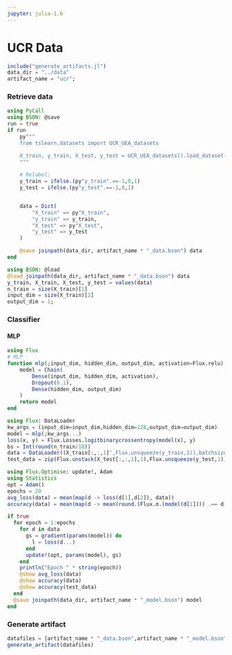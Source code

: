 ```yaml
---
jupyter: julia-1.6
---
```


# UCR Data

```julia
include("generate_artifacts.jl")
data_dir = "../data"
artifact_name = "ucr";
```

### Retrieve data

```julia
using PyCall
using BSON: @save
run = true
if run 
    py"""
    from tslearn.datasets import UCR_UEA_datasets

    X_train, y_train, X_test, y_test = UCR_UEA_datasets().load_dataset('ECG200')
    """
    
    # Relabel: 
    y_train = ifelse.(py"y_train".==-1,0,1)
    y_test = ifelse.(py"y_test".==-1,0,1)


    data = Dict(
        "X_train" => py"X_train",
        "y_train" => y_train,
        "X_test" => py"X_test",
        "y_test" => y_test
    )

    @save joinpath(data_dir, artifact_name * "_data.bson") data
end
```

```julia
using BSON: @load
@load joinpath(data_dir, artifact_name * "_data.bson") data
y_train, X_train, X_test, y_test = values(data)
n_train = size(X_train)[1]
input_dim = size(X_train)[2]
output_dim = 1;
```

### Classifier

#### MLP

```julia
using Flux
# MLP
function mlp(;input_dim, hidden_dim, output_dim, activation=Flux.relu)
    model = Chain(
        Dense(input_dim, hidden_dim, activation),
        Dropout(0.1),
        Dense(hidden_dim, output_dim)
    )  
    return model
end
```

```julia
using Flux: DataLoader
kw_args = (input_dim=input_dim,hidden_dim=128,output_dim=output_dim)
model = mlp(;kw_args...)
loss(x, y) = Flux.Losses.logitbinarycrossentropy(model(x), y)
bs = Int(round(n_train/10))
data = DataLoader((X_train[:,:,1]',Flux.unsqueeze(y_train,1)),batchsize=bs)
test_data = zip(Flux.unstack(X_test[:,:,1],1),Flux.unsqueeze(y_test,1));
```

```julia
using Flux.Optimise: update!, Adam
using Statistics
opt = Adam()
epochs = 20
avg_loss(data) = mean(map(d -> loss(d[1],d[2]), data))
accuracy(data) = mean(map(d -> mean(round.(Flux.σ.(model(d[1]))) .== d[2]), data))

if true
  for epoch = 1:epochs
    for d in data
      gs = gradient(params(model)) do
        l = loss(d...)
      end
      update!(opt, params(model), gs)
    end
    println("Epoch " * string(epoch))
    @show avg_loss(data)
    @show accuracy(data)
    @show accuracy(test_data)
  end
  @save joinpath(data_dir, artifact_name * "_model.bson") model
end
```

### Generate artifact

```julia
datafiles = [artifact_name * "_data.bson",artifact_name * "_model.bson"]
generate_artifact(datafiles)
```

